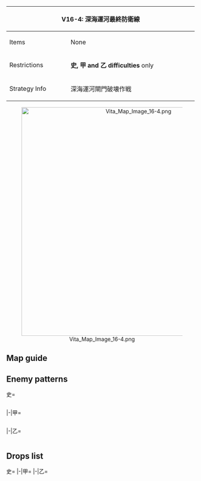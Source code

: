 {| class="article-table" style="width:100%;"
|-
! colspan="2" style="text-align:center;width:70%;" | V16-4: 深海運河最終防衛線
| rowspan="3" style="text-align:center;width:30%;" | [[File:Vita Map Banner 16-4.png|400px]]
|-
! Items
| None
|-
! Restrictions
| '''史, 甲 and 乙 difficulties''' only
|-
! Strategy Info
|深海運河閘門破壊作戦
|第一次運河攻撃により、敵は大幅に防衛態勢を強化した。その<br>防衛線を突破し、深海運河を攻撃、同運河の閘門を完全に破壊<br>せよ！第二次深海運河攻撃作戦、潜水空母艦隊、出撃せよ！
|}
<center>[[File:Vita Map Image 16-4.png|600px]]</center>
==Map guide==
{{Map/Branching
|id = V16-4
|0 -> A/empty =*Any fleet not routing to B
|0 -> B/empty = *Form any of the following fleets to route B :
**1~6 SS(V)
**{{ShipLink|Taigei}}, 2~5 SS(V)
**{{ShipLink|Taigei}}, 4 SS(V) and 1 DD
**{{ShipLink|Taigei}}, 2~3 SS(V) and 2 DD
**{{ShipLink|Taigei}}, 2 SS(V), 1 CL and 2 DD
|A/empty -> C, D = *Choice node
|B/empty -> E, F = *Choice node
|D -> G = *Meet any of the following requirements :
**CV(B) ≧ 3
**CV(B) + (F)BB(V) ≧ 5
**'''slow fleet'''
|D -> H = *Do not meet the requirements for G
|H -> I/empty = *Fail the LoS check
|H -> L/storm = *Pass the LoS check and meet one of the following requirements :
** DD = 0
**CV(B) + (F)BB(V) ≧ 3
|H -> K = * Pass the LoS check and do not meet the requirements for L
|J -> I/empty = *Fail the LoS check
|J -> L/storm = *Pass the LoS check 
}}

==Enemy patterns==
<tabber>史=
<div class="scrollable" style="width:800px;max-height:400px;overflow:auto;">
{{Map/Nodes|name=運河海域方面任務部隊
|C
|Aerial/BaseXP
|{{Formation|Diamond}}
|320
|586
|560
|560
|592
|578
|578
|-
|C
|Aerial/BaseXP
|{{Formation|Diamond}}
|300
|586
|560
|560
|592
|577
|577
|-
|C
|Aerial/BaseXP
|{{Formation|Diamond}}
|260
|586
|560
|560
|591
|576
|576
|-
}}
{{Map/Nodes|name=運河海域方面任務部隊
|D
|Aerial/BaseXP
|{{Formation|Diamond}}
|320
|618
|618
|560
|592
|578
|578
|-
|D
|Aerial/BaseXP
|{{Formation|Diamond}}
|300
|618
|618
|560
|592
|577
|577
|-
|D
|Aerial/BaseXP
|{{Formation|Diamond}}
|260
|618
|618
|560
|591
|576
|576
|-
}}
{{Map/Nodes|name=運河最終防衛線Bライン
|E
|Normal/BaseXP
|{{Formation|Double Line}}
|220
|601
|527
|527
|555
|578
|578
|-
|E
|Normal/BaseXP
|{{Formation|Diamond}}
|220
|601
|527
|527
|555
|578
|578
|-
|E
|Normal/BaseXP
|{{Formation|Double Line}}
|200
|555
|527
|527
|597
|577
|577
|-
|E
|Normal/BaseXP
|{{Formation|Diamond}}
|200
|555
|527
|527
|597
|577
|577
|-
}}
{{Map/Nodes|name=運河最終防衛線Aライン
|F
|Normal/BaseXP
|{{Formation|Diamond}}
|230
|560
|527
|527
|601
|578
|578
|-
|F
|Normal/BaseXP
|{{Formation|Double Line}}
|230
|560
|527
|527
|601
|578
|578
|-
|F
|Normal/BaseXP
|{{Formation|Diamond}}
|210
|560
|527
|527
|597
|577
|577
|-
|F
|Normal/BaseXP
|{{Formation|Double Line}}
|210
|560
|527
|527
|597
|577
|577
|-
}}
{{Map/Nodes|name=潜水艦警戒線
|G
|Normal/BaseXP
|{{Formation|Echelon}}
|200
|572
|571
|532
|532
|-
|G
|Normal/BaseXP
|{{Formation|Line Abreast}}
|200
|572
|571
|532
|532
|-
|G
|Normal/BaseXP
|{{Formation|Echelon}}
|170
|572
|571
|530
|530
|-
|G
|Normal/BaseXP
|{{Formation|Line Abreast}}
|170
|572
|571
|530
|530
|-
}}
{{Map/Nodes|name=運河海域方面任務部隊
|H
|Normal/BaseXP
|{{Formation|Diamond}}
|360
|586
|618
|560
|592
|578
|578
|-
|H
|Normal/BaseXP
|{{Formation|Diamond}}
|340
|586
|618
|560
|592
|577
|577
|-
|H
|Normal/BaseXP
|{{Formation|Diamond}}
|300
|586
|617
|560
|591
|576
|576
|-
}}
{{Map/Nodes|name=運河海域脱出輸送船団
|J
|Normal/BaseXP
|{{Formation|Double Line}}
|240
|558
|558
|558
|554
|578
|578
|-
|J
|Normal/BaseXP
|{{Formation|Double Line}}
|220
|558
|558
|558
|554
|577
|577
|-
|J
|Normal/BaseXP
|{{Formation|Double Line}}
|200
|558
|558
|558
|554
|576
|576
|-
}}
{{Map/Nodes|name=潜水艦最終防衛線
|K
|Normal/BaseXP
|{{Formation|Echelon}}
|260
|572
|571
|571
|571
|-
|K
|Normal/BaseXP
|{{Formation|Line Abreast}}
|260
|572
|571
|571
|571
|-
|K
|Normal/BaseXP
|{{Formation|Echelon}}
|220
|572
|571
|533
|533
|-
|K
|Normal/BaseXP
|{{Formation|Line Abreast}}
|220
|572
|571
|533
|533
|-
}}
{{Map/Nodes|name=深海運河最終防衛線
|M
|Normal/BaseXP
|{{Formation|Line Ahead}}
|400
|557
|529
|529
|602
|578
|578
|-
|M
|Normal/BaseXP
|{{Formation|Line Ahead}}
|350
|557
|529
|529
|601
|577
|577
|-
|M
|Normal/BaseXP
|{{Formation|Line Ahead}}
|300
|557
|529
|529
|601
|576
|576
|-
}}
{{Map/Nodes|name=修復中深海運河閘門
|N
|Boss/BaseXP
|{{Formation|Diamond}}
|660
|652
|558
|558
|598
|-
|N
|Boss/BaseXP
|{{Formation|Diamond}}
|630
|652
|558
|526
|598
|-
|N
|Boss/BaseXP
|{{Formation|Diamond}}
|600
|652
|526
|526
|598
|-
}}
</div> <!-- overflow -->
|-|甲=
<div class="scrollable" style="width:800px;max-height:400px;overflow:auto;">
{{Map/Nodes|name=運河海域方面任務部隊
|C
|Aerial/BaseXP
|{{Formation|Diamond}}
|320
|586
|560
|560
|592
|578
|578
|-
|C
|Aerial/BaseXP
|{{Formation|Diamond}}
|300
|586
|560
|560
|592
|577
|577
|-
|C
|Aerial/BaseXP
|{{Formation|Diamond}}
|260
|586
|560
|560
|591
|576
|576
|-
|C
|Aerial/BaseXP
|{{Formation|Diamond}}
|240
|586
|523
|523
|591
|576
|576
|-
|C
|Aerial/BaseXP
|{{Formation|Diamond}}
|220
|579
|523
|523
|591
|576
|576
|-
|C
|Aerial/BaseXP
|{{Formation|Diamond}}
|200
|579
|523
|523
|591
|502
|502
|-
}}
{{Map/Nodes|name=運河海域方面任務部隊
|D
|Aerial/BaseXP
|{{Formation|Diamond}}
|320
|618
|618
|560
|592
|578
|578
|-
|D
|Aerial/BaseXP
|{{Formation|Diamond}}
|300
|618
|618
|560
|592
|577
|577
|-
|D
|Aerial/BaseXP
|{{Formation|Diamond}}
|260
|618
|618
|560
|591
|576
|576
|-
|D
|Aerial/BaseXP
|{{Formation|Diamond}}
|240
|618
|617
|523
|591
|576
|576
|-
|D
|Aerial/BaseXP
|{{Formation|Diamond}}
|220
|617
|617
|523
|591
|576
|576
|-
}}
{{Map/Nodes|name=運河最終防衛線Bライン
|E
|Normal/BaseXP
|{{Formation|Double Line}}
|220
|601
|527
|527
|555
|578
|578
|-
|E
|Normal/BaseXP
|{{Formation|Diamond}}
|220
|601
|527
|527
|555
|578
|578
|-
|E
|Normal/BaseXP
|{{Formation|Double Line}}
|200
|555
|527
|527
|597
|577
|577
|-
|E
|Normal/BaseXP
|{{Formation|Diamond}}
|200
|555
|527
|527
|597
|577
|577
|-
|E
|Normal/BaseXP
|{{Formation|Double Line}}
|120
|555
|522
|522
|577
|503
|503
|-
|E
|Normal/BaseXP
|{{Formation|Diamond}}
|120
|555
|522
|522
|577
|503
|503
|-
}}
{{Map/Nodes|name=運河最終防衛線Aライン
|F
|Normal/BaseXP
|{{Formation|Diamond}}
|230
|560
|527
|527
|601
|578
|578
|-
|F
|Normal/BaseXP
|{{Formation|Double Line}}
|230
|560
|527
|527
|601
|578
|578
|-
|F
|Normal/BaseXP
|{{Formation|Diamond}}
|210
|560
|527
|527
|597
|577
|577
|-
|F
|Normal/BaseXP
|{{Formation|Double Line}}
|210
|560
|527
|527
|597
|577
|577
|-
|F
|Normal/BaseXP
|{{Formation|Diamond}}
|130
|560
|522
|522
|577
|503
|503
|-
|F
|Normal/BaseXP
|{{Formation|Double Line}}
|130
|560
|522
|522
|577
|503
|503
|-
}}
{{Map/Nodes|name=潜水艦警戒線
|G
|Normal/BaseXP
|{{Formation|Echelon}}
|200
|572
|571
|532
|532
|-
|G
|Normal/BaseXP
|{{Formation|Line Abreast}}
|200
|572
|571
|532
|532
|-
|G
|Normal/BaseXP
|{{Formation|Echelon}}
|170
|572
|571
|530
|530
|-
|G
|Normal/BaseXP
|{{Formation|Line Abreast}}
|170
|572
|571
|530
|530
|-
|G
|Normal/BaseXP
|{{Formation|Echelon}}
|155
|572
|571
|530
|-
|G
|Normal/BaseXP
|{{Formation|Echelon}}
|155
|572
|571
|530
|-
}}
{{Map/Nodes|name=運河海域方面任務部隊
|H
|Normal/BaseXP
|{{Formation|Diamond}}
|360
|586
|618
|560
|592
|578
|578
|-
|H
|Normal/BaseXP
|{{Formation|Diamond}}
|340
|586
|618
|560
|592
|577
|577
|-
|H
|Normal/BaseXP
|{{Formation|Diamond}}
|300
|586
|617
|560
|591
|576
|576
|-
|H
|Normal/BaseXP
|{{Formation|Diamond}}
|270
|586
|617
|523
|591
|576
|576
|-
|H
|Normal/BaseXP
|{{Formation|Diamond}}
|240
|616
|579
|523
|591
|576
|576
|-
}}
{{Map/Nodes|name=運河海域脱出輸送船団
|J
|Normal/BaseXP
|{{Formation|Double Line}}
|240
|558
|558
|558
|554
|578
|578
|-
|J
|Normal/BaseXP
|{{Formation|Double Line}}
|220
|558
|558
|558
|554
|577
|577
|-
|J
|Normal/BaseXP
|{{Formation|Double Line}}
|200
|558
|558
|558
|554
|576
|576
|-
|J
|Normal/BaseXP
|{{Formation|Double Line}}
|150
|558
|526
|526
|518
|576
|576
|-
}}
{{Map/Nodes|name=潜水艦最終防衛線
|K
|Normal/BaseXP
|{{Formation|Echelon}}
|220
|572
|571
|533
|533
|-
|K
|Normal/BaseXP
|{{Formation|Line Abreast}}
|220
|572
|571
|533
|533
|-
|K
|Normal/BaseXP
|{{Formation|Echelon}}
|170
|572
|571
|530
|530
|-
|K
|Normal/BaseXP
|{{Formation|Echelon}}
|170
|572
|571
|530
|530
|-
}}
{{Map/Nodes|name=深海運河最終防衛線
|M
|Normal/BaseXP
|{{Formation|Line Ahead}}
|400
|557
|529
|529
|602
|578
|578
|-
|M
|Normal/BaseXP
|{{Formation|Line Ahead}}
|350
|557
|529
|529
|601
|577
|577
|-
|M
|Normal/BaseXP
|{{Formation|Line Ahead}}
|300
|557
|529
|529
|601
|576
|576
|-
|M
|Normal/BaseXP
|{{Formation|Line Ahead}}
|300
|557
|524
|524
|601
|576
|576
|-
|M
|Normal/BaseXP
|{{Formation|Line Ahead}}
|240
|557
|524
|522
|520
|502
|502
|-
}}
{{Map/Nodes|name=修復中深海運河閘門
|N
|Boss/BaseXP
|{{Formation|Diamond}}
|660
|652
|558
|558
|598
|-
|N
|Boss/BaseXP
|{{Formation|Diamond}}
|630
|652
|558
|526
|598
|-
|N
|Boss/BaseXP
|{{Formation|Diamond}}
|600
|652
|526
|526
|598
|-
|N
|Boss/BaseXP
|{{Formation|Diamond}}
|560
|651
|526
|526
|597
|-
|N
|Boss/BaseXP
|{{Formation|Diamond}}
|530
|651
|526
|513
|597
|-
|N
|Boss/BaseXP
|{{Formation|Diamond}}
|500
|651
|513
|513
|597
|-
}}
</div> <!-- overflow -->
|-|乙=
<div class="scrollable" style="width:800px;max-height:400px;overflow:auto;">
{{Map/Nodes|name=運河海域方面任務部隊
|C
|Aerial/BaseXP
|{{Formation|Diamond}}
|220
|579
|523
|523
|591
|576
|576
|-
|C
|Aerial/BaseXP
|{{Formation|Diamond}}
|200
|579
|523
|523
|591
|502
|502
|-
|C
|Aerial/BaseXP
|{{Formation|Diamond}}
|170
|528
|523
|523
|591
|502
|502
|-
|C
|Aerial/BaseXP
|{{Formation|Diamond}}
|140
|528
|523
|591
|502
|502
|502
|-
}}
{{Map/Nodes|name=運河海域方面任務部隊
|D
|Aerial/BaseXP
|{{Formation|Diamond}}
|220
|617
|617
|523
|591
|576
|576
|-
|D
|Aerial/BaseXP
|{{Formation|Diamond}}
|200
|617
|616
|523
|591
|502
|502
|-
|D
|Aerial/BaseXP
|{{Formation|Diamond}}
|170
|616
|616
|523
|591
|502
|502
|-
|D
|Aerial/BaseXP
|{{Formation|Diamond}}
|140
|616
|616
|591
|502
|502
|502
|-
}}
{{Map/Nodes|name=運河最終防衛線Bライン
|E
|Normal/BaseXP
|{{Formation|Double Line}}
|120
|555
|522
|522
|577
|503
|503
|-
|E
|Normal/BaseXP
|{{Formation|Diamond}}
|120
|555
|522
|522
|577
|503
|503
|-
|E
|Normal/BaseXP
|{{Formation|Double Line}}
|110
|519
|522
|522
|503
|503
|503
|-
|E
|Normal/BaseXP
|{{Formation|Diamond}}
|110
|519
|522
|522
|503
|503
|503
|-
|E
|Normal/BaseXP
|{{Formation|Diamond}}
|100
|519
|509
|509
|503
|503
|503
|-
}}
{{Map/Nodes|name=運河最終防衛線Aライン
|F
|Normal/BaseXP
|{{Formation|Diamond}}
|130
|560
|522
|522
|577
|503
|503
|-
|F
|Normal/BaseXP
|{{Formation|Double Line}}
|130
|560
|522
|522
|577
|503
|503
|-
|F
|Normal/BaseXP
|{{Formation|Diamond}}
|120
|523
|522
|522
|503
|503
|503
|-
|F
|Normal/BaseXP
|{{Formation|Double Line}}
|120
|523
|522
|522
|503
|503
|503
|-
|F
|Normal/BaseXP
|{{Formation|Diamond}}
|110
|523
|509
|509
|503
|503
|503
|-
}}
{{Map/Nodes|name=潜水艦警戒線
|G
|Normal/BaseXP
|{{Formation|Echelon}}
|170
|572
|571
|530
|530
|-
|G
|Normal/BaseXP
|{{Formation|Line Abreast}}
|170
|572
|571
|530
|530
|-
|G
|Normal/BaseXP
|{{Formation|Echelon}}
|155
|572
|571
|530
|-
|G
|Normal/BaseXP
|{{Formation|Echelon}}
|155
|572
|571
|530
|-
|G
|Normal/BaseXP
|{{Formation|Echelon}}
|140
|572
|530
|530
|530
|-
|G
|Normal/BaseXP
|{{Formation|Line Abreast}}
|140
|572
|530
|530
|530
|-
}}
{{Map/Nodes|name=運河海域方面任務部隊
|H
|Normal/BaseXP
|{{Formation|Diamond}}
|240
|616
|579
|523
|591
|576
|576
|-
|H
|Normal/BaseXP
|{{Formation|Diamond}}
|220
|616
|579
|523
|591
|502
|502
|-
|H
|Normal/BaseXP
|{{Formation|Diamond}}
|180
|579
|523
|523
|591
|502
|502
|-
|H
|Normal/BaseXP
|{{Formation|Diamond}}
|150
|528
|523
|591
|502
|502
|502
|-
}}
{{Map/Nodes|name=運河海域脱出輸送船団
|J
|Normal/BaseXP
|{{Formation|Double Line}}
|150
|558
|526
|526
|518
|576
|576
|-
|J
|Normal/BaseXP
|{{Formation|Double Line}}
|140
|526
|526
|526
|518
|576
|576
|-
|J
|Normal/BaseXP
|{{Formation|Double Line}}
|130
|526
|526
|513
|505
|576
|576
|-
|J
|Normal/BaseXP
|{{Formation|Double Line}}
|120
|526
|513
|513
|505
|576
|576
|-
|J
|Normal/BaseXP
|{{Formation|Double Line}}
|100
|526
|513
|513
|505
|502
|502
|-
}}
{{Map/Nodes|name=潜水艦最終防衛線
|K
|Normal/BaseXP
|{{Formation|Echelon}}
|170
|572
|571
|530
|530
|-
|K
|Normal/BaseXP
|{{Formation|Echelon}}
|170
|572
|571
|530
|530
|-
|K
|Normal/BaseXP
|{{Formation|Echelon}}
|140
|572
|530
|530
|530
|-
|K
|Normal/BaseXP
|{{Formation|Line Abreast}}
|140
|572
|530
|530
|530
|-
}}
{{Map/Nodes|name=深海運河最終防衛線
|M
|Normal/BaseXP
|{{Formation|Line Ahead}}
|240
|557
|524
|522
|520
|502
|502
|-
|M
|Normal/BaseXP
|{{Formation|Line Ahead}}
|220
|529
|524
|522
|520
|502
|502
|-
}}
{{Map/Nodes|name=修復中深海運河閘門
|N
|Boss/BaseXP
|{{Formation|Diamond}}
|500
|651
|513
|513
|597
|-
|N
|Boss/BaseXP
|{{Formation|Diamond}}
|460
|650
|513
|513
|578
|-
|N
|Boss/BaseXP
|{{Formation|Diamond}}
|430
|650
|513
|513
|504
|-
}}
</div> <!-- overflow -->
</tabber>

==Drops list==
<tabber>史=
{{Map/Drops
|regular = true
|no_legend = true
|filter_button = true
|nodes =  C, D, E, F, G, H, J, K, M, N
|boss = N
|{{ShipFrom|443}} : M,
|{{ShipFrom|431}} : M, N
|{{ShipFrom|155}} : M, N
|{{ShipFrom|175}} : M, N
|{{ShipFrom|174}} : M, N
|{{ShipFrom|163}} : G, K, M, N
|{{ShipFrom|184}} : G, K, M, N
|{{ShipFrom|128}} : G, H, K, M, N
|{{ShipFrom|80}} : G, H, J, K, M, N
|{{ShipFrom|126}} : C, D, E, F, G, H, J, K, M, N
|{{ShipFrom|127}} : C, D, E, F, G, H, J, K, M, N
|{{ShipFrom|191}} : C, D, E, F, G, H, J, K, M, N
|{{ShipFrom|81}} : G, H, J, K, M, N
|{{ShipFrom|71}} : G, H, J, K, M, N
|{{ShipFrom|72}} : D, G, H, J, K, M, N
|{{ShipFrom|70}} : D, G, H, J, K, M, N
|{{ShipFrom|62}} : C, D, G, H, J, K, M, N
|{{ShipFrom|66}} : C, D, G, H, J, K, M, N
|{{ShipFrom|67}} : C, D, G, H, J, K, M, N
|{{ShipFrom|68}} : C, D, F, G, H, J, K, M, N
|{{ShipFrom|69}} : C, D, F, G, H, J, K, M, N
|{{ShipFrom|63}} : C, D, F, G, H, J, K, M, N
|{{ShipFrom|64}} : C, D, E, F, G, H, J, K, M, N
|{{ShipFrom|65}} : C, D, E, F, G, H, J, K, M, N
|{{ShipFrom|42}} : C, D, E, F, G, H, J, K, M,
|{{ShipFrom|43}} : C, D, E, F, G, H, J, K, M,
|{{ShipFrom|44}} : C, D, E, F, G, H, J, K, M,
|{{ShipFrom|45}} : C, D, E, F, G, H, J, K, M,
|{{ShipFrom|46}} : C, D, E, F, G, H, J, K, M,
|{{ShipFrom|47}} : C, D, E, F, G, H, J, K, M,
|{{ShipFrom|442}} : N
|{{ShipFrom|441}} : N
|{{ShipFrom|432}} : N
|{{ShipFrom|176}} : N
|{{ShipFrom|171}} : N
|{{ShipFrom|122}} : N
|{{ShipFrom|190}} : N
|{{ShipFrom|415}} : N
|{{ShipFrom|170}} : N
|{{ShipFrom|169}} : N
|{{ShipFrom|168}} : N
|{{ShipFrom|78}} : N
|{{ShipFrom|86}} : N
|{{ShipFrom|79}} : N
|{{ShipFrom|85}} : N
|{{ShipFrom|77}} : N
|{{ShipFrom|87}} : N
|{{ShipFrom|24}} : N
|{{ShipFrom|25}} : N
|{{ShipFrom|84}} : N
|{{ShipFrom|90}} : N
|{{ShipFrom|17}} : N
|{{ShipFrom|18}} : N
|{{ShipFrom|19}} : N
}}
|-|甲=
{{Map/Drops
|regular = true
|no_legend = true
|filter_button = true
|nodes =  C, D, E, F, G, H, J, K, M, N
|boss = N
|{{ShipFrom|443}} : M,
|{{ShipFrom|431}} : M, N
|{{ShipFrom|155}} : M, N
|{{ShipFrom|175}} : M, N
|{{ShipFrom|174}} : M, N
|{{ShipFrom|163}} : G, K, M, N
|{{ShipFrom|184}} : G, K, M, N
|{{ShipFrom|128}} : G, H, K, M, N
|{{ShipFrom|80}} : G, H, J, K, M, N
|{{ShipFrom|126}} : C, D, E, F, G, H, J, K, M, N
|{{ShipFrom|127}} : C, D, E, F, G, H, J, K, M, N
|{{ShipFrom|191}} : C, D, E, F, G, H, J, K, M, N
|{{ShipFrom|81}} : G, H, J, K, M, N
|{{ShipFrom|71}} : G, H, J, K, M, N
|{{ShipFrom|72}} : D, G, H, J, K, M, N
|{{ShipFrom|70}} : D, G, H, J, K, M, N
|{{ShipFrom|62}} : C, D, G, H, J, K, M, N
|{{ShipFrom|66}} : C, D, F, G, H, J, K, M, N
|{{ShipFrom|67}} : C, D, F, G, H, J, K, M, N
|{{ShipFrom|68}} : C, D, F, G, H, J, K, M, N
|{{ShipFrom|69}} : C, D, E, F, G, H, J, K, M, N
|{{ShipFrom|63}} : C, D, E, F, G, H, J, K, M, N
|{{ShipFrom|64}} : C, D, E, F, G, H, J, K, M, N
|{{ShipFrom|65}} : C, D, E, F, G, H, J, K, M, N
|{{ShipFrom|42}} : C, D, E, F, G, H, J, K, M,
|{{ShipFrom|43}} : C, D, E, F, G, H, J, K, M,
|{{ShipFrom|44}} : C, D, E, F, G, H, J, K, M,
|{{ShipFrom|45}} : C, D, E, F, G, H, J, K, M,
|{{ShipFrom|46}} : C, D, E, F, G, H, J, K, M,
|{{ShipFrom|47}} : C, D, E, F, G, H, J, K, M,
|{{ShipFrom|442}} : N
|{{ShipFrom|441}} : N
|{{ShipFrom|432}} : N
|{{ShipFrom|176}} : N
|{{ShipFrom|171}} : N
|{{ShipFrom|122}} : N
|{{ShipFrom|190}} : N
|{{ShipFrom|415}} : N
|{{ShipFrom|170}} : N
|{{ShipFrom|169}} : N
|{{ShipFrom|168}} : N
|{{ShipFrom|78}} : N
|{{ShipFrom|86}} : N
|{{ShipFrom|79}} : N
|{{ShipFrom|85}} : N
|{{ShipFrom|77}} : N
|{{ShipFrom|87}} : N
|{{ShipFrom|24}} : N
|{{ShipFrom|25}} : N
|{{ShipFrom|84}} : N
|{{ShipFrom|90}} : N
|{{ShipFrom|17}} : N
|{{ShipFrom|18}} : N
|{{ShipFrom|19}} : N
}}
|-|乙=
{{Map/Drops
|regular = true
|no_legend = true
|filter_button = true
|nodes =  C, D, E, F, G, H, J, K, M, N
|boss = N
|{{ShipFrom|431}} : N
|{{ShipFrom|155}} : M, N
|{{ShipFrom|175}} : M, N
|{{ShipFrom|174}} : M, N
|{{ShipFrom|163}} : G, M, N
|{{ShipFrom|184}} : G, K, M, N
|{{ShipFrom|128}} : G, K, M, N
|{{ShipFrom|80}} : G, H, J, K, M, N
|{{ShipFrom|126}} : C, D, E, F, G, H, J, K, M, N
|{{ShipFrom|127}} : C, D, E, F, G, H, J, K, M, N
|{{ShipFrom|191}} : C, D, E, F, G, H, J, K, M, N
|{{ShipFrom|81}} : G, H, J, K, M, N
|{{ShipFrom|71}} : G, H, J, K, M, N
|{{ShipFrom|72}} : G, H, J, K, M, N
|{{ShipFrom|70}} : D, G, H, J, K, M, N
|{{ShipFrom|62}} : C, D, F, G, H, J, K, M, N
|{{ShipFrom|66}} : C, D, E, F, G, H, J, K, M, N
|{{ShipFrom|67}} : C, D, E, F, G, H, J, K, M, N
|{{ShipFrom|68}} : C, D, E, F, G, H, J, K, M, N
|{{ShipFrom|69}} : C, D, E, F, G, H, J, K, M, N
|{{ShipFrom|63}} : C, D, E, F, G, H, J, K, M, N
|{{ShipFrom|64}} : C, D, E, F, G, H, J, K, M, N
|{{ShipFrom|65}} : C, D, E, F, G, H, J, K, M, N
|{{ShipFrom|42}} : C, D, E, F, G, H, J, K, M,
|{{ShipFrom|43}} : C, D, E, F, G, H, J, K, M,
|{{ShipFrom|44}} : C, D, E, F, G, H, J, K, M,
|{{ShipFrom|45}} : C, D, E, F, G, H, J, K, M,
|{{ShipFrom|46}} : C, D, E, F, G, H, J, K, M,
|{{ShipFrom|47}} : C, D, E, F, G, H, J, K, M,
|{{ShipFrom|432}} : N
|{{ShipFrom|176}} : N
|{{ShipFrom|171}} : N
|{{ShipFrom|122}} : N
|{{ShipFrom|190}} : N
|{{ShipFrom|415}} : N
|{{ShipFrom|170}} : N
|{{ShipFrom|169}} : N
|{{ShipFrom|168}} : N
|{{ShipFrom|78}} : N
|{{ShipFrom|86}} : N
|{{ShipFrom|79}} : N
|{{ShipFrom|85}} : N
|{{ShipFrom|77}} : N
|{{ShipFrom|87}} : N
|{{ShipFrom|24}} : N
|{{ShipFrom|25}} : N
|{{ShipFrom|84}} : N
|{{ShipFrom|90}} : N
|{{ShipFrom|17}} : N
|{{ShipFrom|18}} : N
|{{ShipFrom|19}} : N
}}
</tabber>